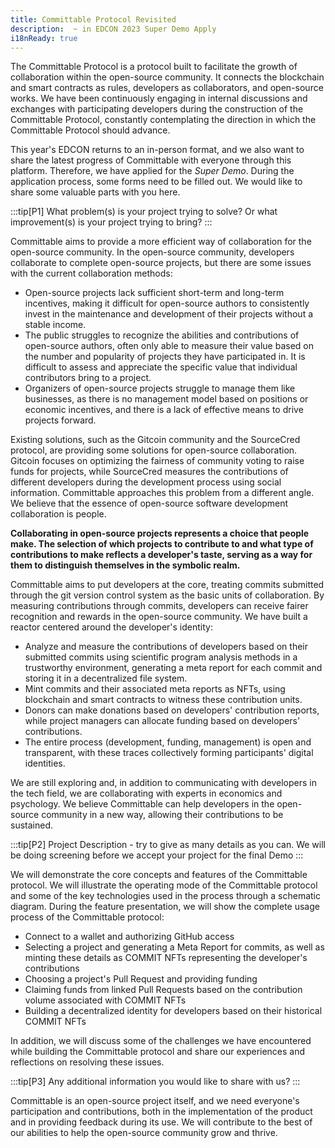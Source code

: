 ```yaml
---
title: Committable Protocol Revisited
description:  ~ in EDCON 2023 Super Demo Apply
i18nReady: true
---
```


The Committable Protocol is a protocol built to facilitate the growth of collaboration within the open-source community. It connects the blockchain and smart contracts as rules, developers as collaborators, and open-source works. We have been continuously engaging in internal discussions and exchanges with participating developers during the construction of the Committable Protocol, constantly contemplating the direction in which the Committable Protocol should advance.

This year's EDCON returns to an in-person format, and we also want to share the latest progress of Committable with everyone through this platform. Therefore, we have applied for the *Super Demo*. During the application process, some forms need to be filled out. We would like to share some valuable parts with you here.


:::tip[P1]
What problem(s) is your project trying to solve? Or what improvement(s) is your project trying to bring?
:::

Committable aims to provide a more efficient way of collaboration for the open-source community. In the open-source community, developers collaborate to complete open-source projects, but there are some issues with the current collaboration methods:

- Open-source projects lack sufficient short-term and long-term incentives, making it difficult for open-source authors to consistently invest in the maintenance and development of their projects without a stable income.
- The public struggles to recognize the abilities and contributions of open-source authors, often only able to measure their value based on the number and popularity of projects they have participated in. It is difficult to assess and appreciate the specific value that individual contributors bring to a project.
- Organizers of open-source projects struggle to manage them like businesses, as there is no management model based on positions or economic incentives, and there is a lack of effective means to drive projects forward.

Existing solutions, such as the Gitcoin community and the SourceCred protocol, are providing some solutions for open-source collaboration. Gitcoin focuses on optimizing the fairness of community voting to raise funds for projects, while SourceCred measures the contributions of different developers during the development process using social information. Committable approaches this problem from a different angle. We believe that the essence of open-source software development collaboration is people.

**Collaborating in open-source projects represents a choice that people make. The selection of which projects to contribute to and what type of contributions to make reflects a developer's taste, serving as a way for them to distinguish themselves in the symbolic realm.**

Committable aims to put developers at the core, treating commits submitted through the git version control system as the basic units of collaboration. By measuring contributions through commits, developers can receive fairer recognition and rewards in the open-source community. We have built a reactor centered around the developer's identity:

- Analyze and measure the contributions of developers based on their submitted commits using scientific program analysis methods in a trustworthy environment, generating a meta report for each commit and storing it in a decentralized file system.
- Mint commits and their associated meta reports as NFTs, using blockchain and smart contracts to witness these contribution units.
- Donors can make donations based on developers' contribution reports, while project managers can allocate funding based on developers' contributions.
- The entire process (development, funding, management) is open and transparent, with these traces collectively forming participants' digital identities.

We are still exploring and, in addition to communicating with developers in the tech field, we are collaborating with experts in economics and psychology. We believe Committable can help developers in the open-source community in a new way, allowing their contributions to be sustained.

:::tip[P2]
Project Description - try to give as many details as you can. We will be doing screening before we accept your project for the final Demo
:::

We will demonstrate the core concepts and features of the Committable protocol. We will illustrate the operating mode of the Committable protocol and some of the key technologies used in the process through a schematic diagram. During the feature presentation, we will show the complete usage process of the Committable protocol:

- Connect to a wallet and authorizing GitHub access
- Selecting a project and generating a Meta Report for commits, as well as minting these details as COMMIT NFTs representing the developer's contributions
- Choosing a project's Pull Request and providing funding
- Claiming funds from linked Pull Requests based on the contribution volume associated with COMMIT NFTs
- Building a decentralized identity for developers based on their historical COMMIT NFTs

In addition, we will discuss some of the challenges we have encountered while building the Committable protocol and share our experiences and reflections on resolving these issues.

:::tip[P3]
Any additional information you would like to share with us?
:::

Committable is an open-source project itself, and we need everyone's participation and contributions, both in the implementation of the product and in providing feedback during its use. We will contribute to the best of our abilities to help the open-source community grow and thrive.
